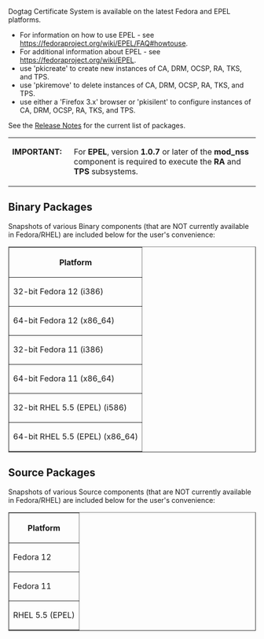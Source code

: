 Dogtag Certificate System is available on the latest Fedora and EPEL platforms.
* For information on how to use EPEL - see https://fedoraproject.org/wiki/EPEL/FAQ#howtouse.
* For additional information about EPEL - see https://fedoraproject.org/wiki/EPEL.
* use 'pkicreate' to create new instances of CA, DRM, OCSP, RA, TKS, and TPS.
* use 'pkiremove' to delete instances of CA, DRM, OCSP, RA, TKS, and TPS.
* use either a 'Firefox 3.x' browser or 'pkisilent' to configure instances of CA, DRM, OCSP, RA, TKS, and TPS.

See the [[Release Notes]] for the current list of packages.

<table>
<tr>
<td valign="TOP">'''IMPORTANT:&nbsp;&nbsp;'''</td>
<td>For '''EPEL''', version '''1.0.7''' or later of the '''mod_nss''' component is required to execute the '''RA''' and '''TPS''' subsystems.</td>
</tr>
</table>

== Binary Packages ==

Snapshots of various Binary components (that are NOT currently available in Fedora/RHEL) are included below for the user's convenience:

<table border=1>
<tr>
<th>Platform</th>
</tr>
<tr>
<td>32-bit Fedora 12 (i386)</td>
</tr>
<tr>
<td>64-bit Fedora 12 (x86_64)</td>
</tr>
<tr>
<td>32-bit Fedora 11 (i386)</td>
</tr>
<tr>
<td>64-bit Fedora 11 (x86_64)</td>
</tr>
<tr>
<td>32-bit RHEL 5.5 (EPEL) (i586)</td>
</tr>
<tr>
<td>64-bit RHEL 5.5 (EPEL) (x86_64)</td>
</tr>
</table>

== Source Packages ==

Snapshots of various Source components (that are NOT currently available in Fedora/RHEL) are included below for the user's convenience:

<table border=1>
<tr>
<th>Platform</th>
</tr>
<tr>
<td>Fedora 12</td>
</tr>
<tr>
<td>Fedora 11</td>
</tr>
<tr>
<td>RHEL 5.5 (EPEL)</td>
</tr>
</table>